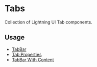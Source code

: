 
# Tabs

Collection of Lightning UI Tab components.

## Usage

* [TabBar](?path=/story/elements-tabbar--basic)
* [Tab Properties](path=/docs/elements-toggle--basic)
* [TabBar With Content](?path=/docs/elements-radio--basic)
